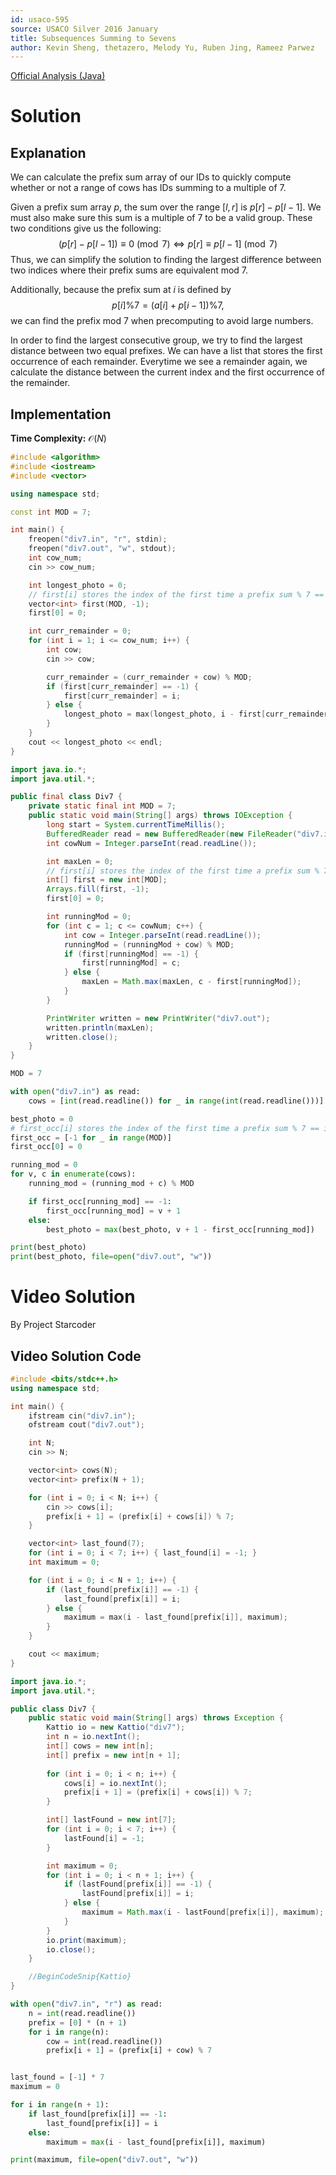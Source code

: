 ```yaml
---
id: usaco-595
source: USACO Silver 2016 January
title: Subsequences Summing to Sevens
author: Kevin Sheng, thetazero, Melody Yu, Ruben Jing, Rameez Parwez
---
```


[Official Analysis (Java)](http://www.usaco.org/current/data/sol_div7_silver_jan16.html)

# Solution

## Explanation

We can calculate the prefix sum array of our IDs to quickly compute
whether or not a range of cows has IDs summing to a multiple of $7$.

Given a prefix sum array $p$, the sum over the range $[l, r]$ is $p[r] - p[l-1]$.
We must also make sure this sum is a multiple of $7$ to be a valid group.
These two conditions give us the following:
$$
(p[r] - p[l - 1]) \equiv 0 \pmod{7} \Longleftrightarrow p[r] \equiv p[l - 1] \pmod{7}
$$
Thus, we can simplify the solution to finding the largest difference between two indices
where their prefix sums are equivalent mod $7$.

Additionally, because the prefix sum at $i$ is defined by
$$
p[i]\%7 = \left(a[i]+p[i-1]\right)\%7,
$$
we can find the prefix mod $7$ when precomputing to avoid large numbers.

In order to find the largest consecutive group, we try to find the largest distance
between two equal prefixes. We can have a list that stores the first occurrence
of each remainder. Everytime we see a remainder again, we calculate the distance
between the current index and the first occurrence of the remainder.

## Implementation

**Time Complexity:** $\mathcal{O}(N)$

<LanguageSection>
<CPPSection>

```cpp
#include <algorithm>
#include <iostream>
#include <vector>

using namespace std;

const int MOD = 7;

int main() {
	freopen("div7.in", "r", stdin);
	freopen("div7.out", "w", stdout);
	int cow_num;
	cin >> cow_num;

	int longest_photo = 0;
	// first[i] stores the index of the first time a prefix sum % 7 == i
	vector<int> first(MOD, -1);
	first[0] = 0;

	int curr_remainder = 0;
	for (int i = 1; i <= cow_num; i++) {
		int cow;
		cin >> cow;

		curr_remainder = (curr_remainder + cow) % MOD;
		if (first[curr_remainder] == -1) {
			first[curr_remainder] = i;
		} else {
			longest_photo = max(longest_photo, i - first[curr_remainder]);
		}
	}
	cout << longest_photo << endl;
}
```

</CPPSection>
<JavaSection>

```java
import java.io.*;
import java.util.*;

public final class Div7 {
	private static final int MOD = 7;
	public static void main(String[] args) throws IOException {
		long start = System.currentTimeMillis();
		BufferedReader read = new BufferedReader(new FileReader("div7.in"));
		int cowNum = Integer.parseInt(read.readLine());

		int maxLen = 0;
		// first[i] stores the index of the first time a prefix sum % 7 == i
		int[] first = new int[MOD];
		Arrays.fill(first, -1);
		first[0] = 0;

		int runningMod = 0;
		for (int c = 1; c <= cowNum; c++) {
			int cow = Integer.parseInt(read.readLine());
			runningMod = (runningMod + cow) % MOD;
			if (first[runningMod] == -1) {
				first[runningMod] = c;
			} else {
				maxLen = Math.max(maxLen, c - first[runningMod]);
			}
		}

		PrintWriter written = new PrintWriter("div7.out");
		written.println(maxLen);
		written.close();
	}
}
```

</JavaSection>
<PySection>

```py
MOD = 7

with open("div7.in") as read:
	cows = [int(read.readline()) for _ in range(int(read.readline()))]

best_photo = 0
# first_occ[i] stores the index of the first time a prefix sum % 7 == i
first_occ = [-1 for _ in range(MOD)]
first_occ[0] = 0

running_mod = 0
for v, c in enumerate(cows):
	running_mod = (running_mod + c) % MOD

	if first_occ[running_mod] == -1:
		first_occ[running_mod] = v + 1
	else:
		best_photo = max(best_photo, v + 1 - first_occ[running_mod])

print(best_photo)
print(best_photo, file=open("div7.out", "w"))
```

</PySection>
</LanguageSection>

# Video Solution

By Project Starcoder

<YouTube id="wXNhLjiuTgw" />

## Video Solution Code

<LanguageSection>
<CPPSection>

```cpp
#include <bits/stdc++.h>
using namespace std;

int main() {
	ifstream cin("div7.in");
	ofstream cout("div7.out");

	int N;
	cin >> N;

	vector<int> cows(N);
	vector<int> prefix(N + 1);

	for (int i = 0; i < N; i++) {
		cin >> cows[i];
		prefix[i + 1] = (prefix[i] + cows[i]) % 7;
	}

	vector<int> last_found(7);
	for (int i = 0; i < 7; i++) { last_found[i] = -1; }
	int maximum = 0;

	for (int i = 0; i < N + 1; i++) {
		if (last_found[prefix[i]] == -1) {
			last_found[prefix[i]] = i;
		} else {
			maximum = max(i - last_found[prefix[i]], maximum);
		}
	}

	cout << maximum;
}
```

</CPPSection>
<JavaSection>

```java
import java.io.*;
import java.util.*;

public class Div7 {
	public static void main(String[] args) throws Exception {
		Kattio io = new Kattio("div7");
		int n = io.nextInt();
		int[] cows = new int[n];
		int[] prefix = new int[n + 1];
		
		for (int i = 0; i < n; i++) {
			cows[i] = io.nextInt();
			prefix[i + 1] = (prefix[i] + cows[i]) % 7;
		}

		int[] lastFound = new int[7];
		for (int i = 0; i < 7; i++) {
			lastFound[i] = -1;
		}

		int maximum = 0;
		for (int i = 0; i < n + 1; i++) {
			if (lastFound[prefix[i]] == -1) {
				lastFound[prefix[i]] = i;
			} else {
				maximum = Math.max(i - lastFound[prefix[i]], maximum);
			}
		}
		io.print(maximum);
        io.close();
	}

	//BeginCodeSnip{Kattio}
}
```

</JavaSection>
<PySection>

```py
with open("div7.in", "r") as read:
	n = int(read.readline())
	prefix = [0] * (n + 1)
	for i in range(n):
		cow = int(read.readline())
		prefix[i + 1] = (prefix[i] + cow) % 7


last_found = [-1] * 7
maximum = 0

for i in range(n + 1):
	if last_found[prefix[i]] == -1:
		last_found[prefix[i]] = i
	else:
		maximum = max(i - last_found[prefix[i]], maximum)

print(maximum, file=open("div7.out", "w"))
```

</PySection>
</LanguageSection>
